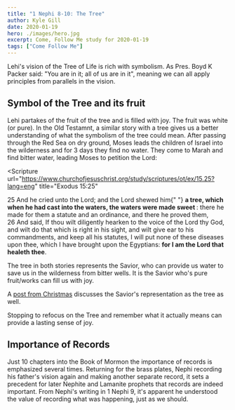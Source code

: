 ```yaml
---
title: "1 Nephi 8-10: The Tree"
author: Kyle Gill
date: 2020-01-19
hero: ./images/hero.jpg
excerpt: Come, Follow Me study for 2020-01-19
tags: ["Come Follow Me"]
---
```


Lehi's vision of the Tree of Life is rich with symbolism. As Pres. Boyd K Packer said: "You are in it; all of us are in it", meaning we can all apply principles from parallels in the vision.

## Symbol of the Tree and its fruit

Lehi partakes of the fruit of the tree and is filled with joy. The fruit was white (or pure). In the Old Testamnt, a similar story with a tree gives us a better understanding of what the symbolism of the tree could mean. After passing through the Red Sea on dry ground, Moses leads the children of Israel into the wilderness and for 3 days they find no water. They come to Marah and find bitter water, leading Moses to petition the Lord:

<Scripture
  url="https://www.churchofjesuschrist.org/study/scriptures/ot/ex/15.25?lang=eng"
  title="Exodus 15:25"
>
  25 And he cried unto the Lord; and the Lord shewed him{" "}
  <b>
    a tree, which when he had cast into the waters, the waters were made sweet
  </b>
  : there he made for them a statute and an ordinance, and there he proved them,
  <br />
  26 And said, If thou wilt diligently hearken to the voice of the Lord thy God,
  and wilt do that which is right in his sight, and wilt give ear to his commandments,
  and keep all his statutes, I will put none of these diseases upon thee, which I
  have brought upon the Egyptians: <b>for I am the Lord that healeth thee</b>.
</Scripture>

The tree in both stories represents the Savior, who can provide us water to save us in the wilderness from bitter wells. It is the Savior who's pure fruit/works can fill us with joy.

A [post from Christmas](/christmas) discusses the Savior's representation as the tree as well.

Stopping to refocus on the Tree and remember what it actually means can provide a lasting sense of joy.

## Importance of Records

Just 10 chapters into the Book of Mormon the importance of records is emphasized several times. Returning for the brass plates, Nephi recording his father's vision again and making another separate record, it sets a precedent for later Nephite and Lamanite prophets that records are indeed important. From Nephi's writing in 1 Nephi 9, it's apparent he understood the value of recording what was happening, just as we should.
